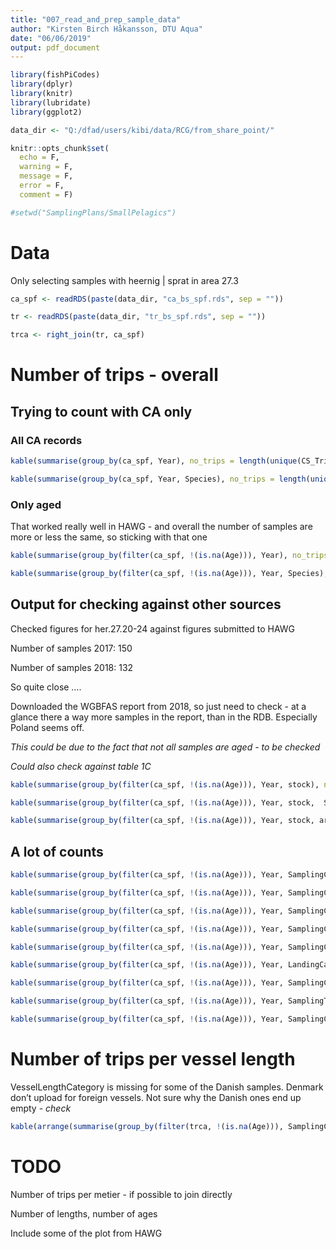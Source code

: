 ```yaml
---
title: "007_read_and_prep_sample_data"
author: "Kirsten Birch Håkansson, DTU Aqua"
date: "06/06/2019"
output: pdf_document
---
```



```r

library(fishPiCodes)	
library(dplyr)
library(knitr)
library(lubridate)
library(ggplot2)

data_dir <- "Q:/dfad/users/kibi/data/RCG/from_share_point/"

knitr::opts_chunk$set(
  echo = F,
  warning = F,
  message = F,
  error = F,
  comment = F)

#setwd("SamplingPlans/SmallPelagics")
```

# Data

Only selecting samples with heernig | sprat in area 27.3

```r

ca_spf <- readRDS(paste(data_dir, "ca_bs_spf.rds", sep = ""))

tr <- readRDS(paste(data_dir, "tr_bs_spf.rds", sep = ""))

trca <- right_join(tr, ca_spf)

```

# Number of trips - overall

## Trying to count with CA only

### All CA records

```r

kable(summarise(group_by(ca_spf, Year), no_trips = length(unique(CS_TripId))))

kable(summarise(group_by(ca_spf, Year, Species), no_trips = length(unique(CS_TripId))))

```


### Only aged

That worked really well in HAWG - and overall the number of samples are more or less the same, so sticking with that one

```r

kable(summarise(group_by(filter(ca_spf, !(is.na(Age))), Year), no_trips = length(unique(CS_TripId))))

kable(summarise(group_by(filter(ca_spf, !(is.na(Age))), Year, Species), no_trips = length(unique(CS_TripId))))

```

## Output for checking against other sources

Checked figures for her.27.20-24 against figures submitted to HAWG

Number of samples 2017: 150

Number of samples 2018: 132

So quite close ....

Downloaded the WGBFAS report from 2018, so just need to check - at a glance there a way more samples in the report, than in the RDB. Especially Poland seems off.

*This could be due to the fact that not all samples are aged - to be checked*

*Could also check against table 1C*

```r

kable(summarise(group_by(filter(ca_spf, !(is.na(Age))), Year, stock), no_trips = length(unique(CS_TripId))))

kable(summarise(group_by(filter(ca_spf, !(is.na(Age))), Year, stock,  SamplingCountry), no_trips = length(unique(CS_TripId))))

kable(summarise(group_by(filter(ca_spf, !(is.na(Age))), Year, stock, area, SamplingCountry), no_trips = length(unique(CS_TripId))))


```

## A lot of counts

```r

kable(summarise(group_by(filter(ca_spf, !(is.na(Age))), Year, SamplingCountry), no_trips = length(unique(CS_TripId))))

kable(summarise(group_by(filter(ca_spf, !(is.na(Age))), Year, SamplingCountry, FlagCountry), no_trips = length(unique(CS_TripId))))

kable(summarise(group_by(filter(ca_spf, !(is.na(Age))), Year, SamplingCountry, LandingCountry), no_trips = length(unique(CS_TripId))))

kable(summarise(group_by(filter(ca_spf, !(is.na(Age))), Year, SamplingCountry, Species), no_trips = length(unique(CS_TripId))))

kable(summarise(group_by(filter(ca_spf, !(is.na(Age))), Year, SamplingCountry, stock), no_trips = length(unique(CS_TripId))))

kable(summarise(group_by(filter(ca_spf, !(is.na(Age))), Year, LandingCategory), no_trips = length(unique(CS_TripId))))

kable(summarise(group_by(filter(ca_spf, !(is.na(Age))), Year, SamplingCountry, LandingCategory), no_trips = length(unique(CS_TripId))))

kable(summarise(group_by(filter(ca_spf, !(is.na(Age))), Year, SamplingType), no_trips = length(unique(CS_TripId))))

kable(summarise(group_by(filter(ca_spf, !(is.na(Age))), Year, SamplingCountry, SamplingType), no_trips = length(unique(CS_TripId))))
```

# Number of trips per vessel length

VesselLengthCategory is missing for some of the Danish samples. Denmark don't upload for foreign vessels. Not sure why the Danish ones end up empty - *check*

```r

kable(arrange(summarise(group_by(filter(trca, !(is.na(Age))), SamplingCountry, VesselLengthCategory), no_trips = length(unique(CS_TripId))), VesselLengthCategory))

```

# TODO

Number of trips per metier - if possible to join directly

Number of lengths, number of ages

Include some of the plot from HAWG
